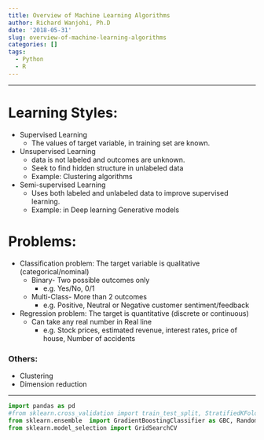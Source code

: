 ```yaml
---
title: Overview of Machine Learning Algorithms
author: Richard Wanjohi, Ph.D
date: '2018-05-31'
slug: overview-of-machine-learning-algorithms
categories: []
tags:
  - Python
  - R
---
```


***
# Learning Styles:

* Supervised Learning
     + The values of target variable, in training set are known.
     
* Unsupervised Learning
     + data is not labeled and outcomes are unknown.
     + Seek to find hidden structure in unlabeled data 
     + Example: Clustering algorithms

* Semi-supervised Learning
     + Uses both labeled and unlabeled data to improve supervised learning.
     + Example: in Deep learning Generative models


# Problems:
* Classification problem: The target variable is qualitative (categorical/nominal)
   + Binary- Two possible outcomes only
      + e.g. Yes/No, 0/1
   + Multi-Class- More than 2 outcomes
      + e.g. Positive, Neutral or Negative  customer sentiment/feedback

* Regression problem: The target is quantitative (discrete or continuous) 
   + Can take any real number in Real line
      + e.g. Stock prices, estimated revenue, interest rates, price of house, Number of accidents 

   
### Others:
* Clustering
* Dimension reduction

***

```python
import pandas as pd
#from sklearn.cross_validation import train_test_split, StratifiedKFold 
from sklearn.ensemble  import GradientBoostingClassifier as GBC, RandomForestClassifier
from sklearn.model_selection import GridSearchCV

```







